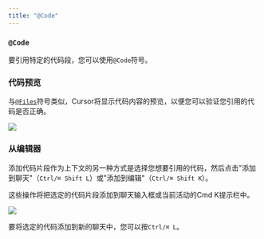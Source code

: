 ```yaml
---
title: "@Code"
---
```


### `@Code`

要引用特定的代码段，您可以使用`@Code`符号。

### 代码预览

与[`@Files`](/context/@-symbols/@-files)符号类似，Cursor将显示代码内容的预览，以便您可以验证您引用的代码是否正确。

<Frame>
<img src="/images/context/@code.png"/>
</Frame>

### 从编辑器

添加代码片段作为上下文的另一种方式是选择您想要引用的代码，然后点击"添加到聊天"（`Ctrl/⌘ Shift L`）或"添加到编辑"（`Ctrl/⌘ Shift K`）。

这些操作将把选定的代码片段添加到聊天输入框或当前活动的Cmd K提示栏中。

<Frame>
<img src="/images/context/@code-select.png"/>
</Frame>

要将选定的代码添加到新的聊天中，您可以按`Ctrl/⌘ L`。
